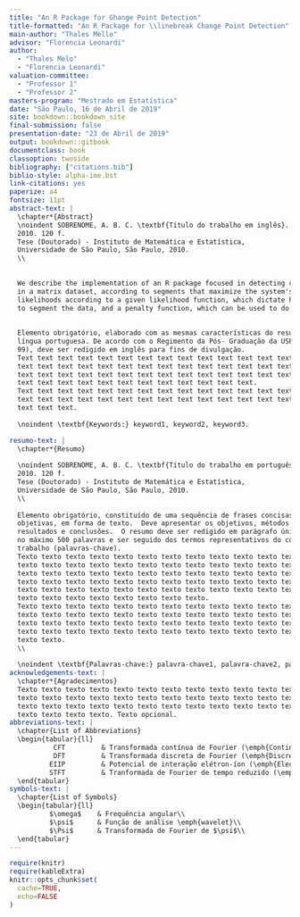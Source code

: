 ```yaml
---
title: "An R Package for Ghange Point Detection"
title-formatted: "An R Package for \\linebreak Change Point Detection"
main-author: "Thales Mello"
advisor: "Florencia Leonardi"
author:
  - "Thales Melo"
  - "Florencia Leonardi"
valuation-committee:
  - "Professor 1"
  - "Professor 2"
masters-program: "Mestrado em Estatística"
date: "São Paulo, 16 de Abril de 2019"
site: bookdown::bookdown_site
final-submission: false
presentation-date: "23 de Abril de 2019"
output: bookdown::gitbook
documentclass: book
classoption: twoside
bibliography: ["citations.bib"]
biblio-style: alpha-ime.bst
link-citations: yes
paperize: a4
fontsize: 11pt
abstract-text: |
  \chapter*{Abstract}
  \noindent SOBRENOME, A. B. C. \textbf{Título do trabalho em inglês}.
  2010. 120 f.
  Tese (Doutorado) - Instituto de Matemática e Estatística,
  Universidade de São Paulo, São Paulo, 2010.
  \\
  
  
  We describe the implementation of an R package focused in detecting change points
  in a matrix dataset, according to segments that maximize the system's segment
  likelihoods according to a given likelihood function, which dictate how we want
  to segment the data, and a penalty function, which can be used to do changes.
  
  
  Elemento obrigatório, elaborado com as mesmas características do resumo em
  língua portuguesa. De acordo com o Regimento da Pós- Graduação da USP (Artigo
  99), deve ser redigido em inglês para fins de divulgação.
  Text text text text text text text text text text text text text text text text
  text text text text text text text text text text text text text text text text
  text text text text text text text text text text text text text text text text
  text text text text text text text text text text text text.
  Text text text text text text text text text text text text text text text text
  text text text text text text text text text text text text text text text text
  text text text.
  
  \noindent \textbf{Keywords:} keyword1, keyword2, keyword3.

resumo-text: |
  \chapter*{Resumo}
  
  \noindent SOBRENOME, A. B. C. \textbf{Título do trabalho em português}.
  2010. 120 f.
  Tese (Doutorado) - Instituto de Matemática e Estatística,
  Universidade de São Paulo, São Paulo, 2010.
  \\
  
  Elemento obrigatório, constituído de uma sequência de frases concisas e
  objetivas, em forma de texto.  Deve apresentar os objetivos, métodos empregados,
  resultados e conclusões.  O resumo deve ser redigido em parágrafo único, conter
  no máximo 500 palavras e ser seguido dos termos representativos do conteúdo do
  trabalho (palavras-chave).
  Texto texto texto texto texto texto texto texto texto texto texto texto texto
  texto texto texto texto texto texto texto texto texto texto texto texto texto
  texto texto texto texto texto texto texto texto texto texto texto texto texto
  texto texto texto texto texto texto texto texto texto texto texto texto texto
  texto texto texto texto texto texto texto texto texto texto texto texto texto
  texto texto texto texto texto texto texto texto.
  Texto texto texto texto texto texto texto texto texto texto texto texto texto
  texto texto texto texto texto texto texto texto texto texto texto texto texto
  texto texto texto texto texto texto texto texto texto texto texto texto texto
  texto texto texto texto texto texto texto texto texto texto texto texto texto
  texto texto.
  \\
  
  \noindent \textbf{Palavras-chave:} palavra-chave1, palavra-chave2, palavra-chave3.
acknowledgements-text: |
  \chapter*{Agradecimentos}
  Texto texto texto texto texto texto texto texto texto texto texto texto texto
  texto texto texto texto texto texto texto texto texto texto texto texto texto
  texto texto texto texto texto texto texto texto texto texto texto texto texto
  texto texto texto texto. Texto opcional.
abbreviations-text: |
  \chapter{List of Abbreviations}
  \begin{tabular}{ll}
           CFT         & Transformada contínua de Fourier (\emph{Continuous Fourier Transform})\\
           DFT         & Transformada discreta de Fourier (\emph{Discrete Fourier Transform})\\
          EIIP         & Potencial de interação elétron-íon (\emph{Electron-Ion Interaction Potentials})\\
          STFT         & Tranformada de Fourier de tempo reduzido (\emph{Short-Time Fourier Transform})\\
  \end{tabular}
symbols-text: |
  \chapter{List of Symbols}
  \begin{tabular}{ll}
          $\omega$    & Frequência angular\\
          $\psi$      & Função de análise \emph{wavelet}\\
          $\Psi$      & Transformada de Fourier de $\psi$\\
  \end{tabular}
---
```


```r
require(knitr)
require(kableExtra)
knitr::opts_chunk$set(
  cache=TRUE,
  echo=FALSE
)
```

<!-- Macros used in this project -->
\newcommand{\X}{\bf X}
\newcommand{\x}{\mathbf x}
\newcommand{\Xs}{\mathbf X}
\renewcommand{\P}{\mathbb P}
\newcommand{\E}{\mathbb E}
\newcommand{\argmax}{\arg\max}
\newcommand{\pen}{\text{pen}}
\newcommand{\p}{\text{p}}
\newcommand{\wQ}{\widetilde Q}
\newcommand{\wP}{\widehat\Pr}
\newcommand{\M}{\mathcal M}
\newcommand{\rs}{r\!:\!s}
\newcommand{\1}{\mathbf 1}
\newcommand{\R}{\mathbb R}

